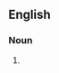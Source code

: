 {{also|axeheads}}

==English==

===Noun===
{{head|en|noun plural form}}

# {{plural of|axe head|lang=en}}